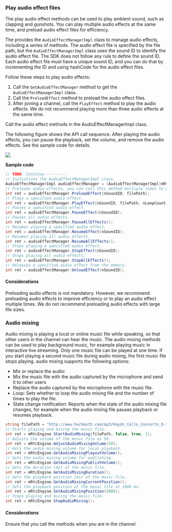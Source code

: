 
<PlatformWrapper platform="unity">

### Play audio effect files

The play audio effect methods can be used to play ambient sound, such as clapping and gunshots. You can play multiple audio effects at the same time, and preload audio effect files for efficiency.

The <Vg k="COMPANY"/> <Vpl k="CLIENT"/> <Vpd k="SDK" /> provides the `AudioEffectManagerImpl` class to manage audio effects, including a series of methods. The audio effect file is specified by the file path, but the `AudioEffectManagerImpl` class uses the sound ID to identify the audio effect file. The SDK does not follow any rule to define the sound ID. Each audio effect file must have a unique sound ID, and you can do that by incrementing the ID and using hashCode for the audio effect files.

Follow these steps to play audio effects:

1. Call the `GetAudioEffectManager` method to get the `AudioEffectManagerImpl` class.
2. Call the `PreloadEffect` method to preload the audio effect files.
3. After joining a channel, call the `PlayEffect` method to play the audio effects. We do not recommend playing more than three audio effects at the same time.

<div class="alert note">Call the audio effect methods in the AudioEffectManagerImpl class.</div>

The following figure shows the API call sequence. After playing the audio effects, you can pause the playback, set the volume, and remove the audio effects. See the sample code for details.

![](https://web-cdn.agora.io/docs-files/1582637580935)

**Sample code**

``` csharp
// TODO: Continue ---------
// Initializes the AudioEffectManagerImpl class.
AudioEffectManagerImpl audioEffectManager = (AudioEffectManagerImpl)mRtcEngine.GetAudioEffectManager();
// Preloads audio effects, you can call this method multiple times to preload multiple audio effects.
int ret = audioEffectManager.PreloadEffect(nSoundID, filePath);
// Plays a specified audio effect.
int ret = audioEffectManager.PlayEffect(nSoundID, filePath, nLoopCount, dPitch, dPan, nGain, true);
// Pauses a specified audio effect.
int ret = audioEffectManager.PauseEffect(nSoundID);
// Pauses all audio effects.
int ret = audioEffectManager.PauseAllEffects();
// Resumes playing a specified audio effect.
int ret = audioEffectManager.ResumeEffect(nSoundID);
// Resumes playing all audio effects.
int ret = audioEffectManager.ResumeAllEffects();
// Stops playing a specified audio effect.
int ret = audioEffectManager.StopEffect(nSoundID);
// Stops playing all audio effects.
int ret = audioEffectManager.StopAllEffects();
// Releases a specified audio effect from the memory.
int ret = audioEffectManager.UnloadEffect(nSoundID);
```

#### Considerations

Preloading audio effects is not mandatory. However, we recommend preloading audio effects to improve efficiency or to play an audio effect multiple times. We do not recommend preloading audio effects with large file sizes.

### Audio mixing

Audio mixing is playing a local or online music file while speaking, so that other users in the channel can hear the music. The audio mixing methods can be used to play background music, for example playing music in interactive live streaming. Only one music file can be played at one time. If you start playing a second music file during audio mixing, the first music file stops playing.
<Vg k="COMPANY"/> audio mixing supports the following options:

- Mix or replace the audio:
- Mix the music file with the audio captured by the microphone and send it to other users
- Replace the audio captured by the microphone with the music file.
- Loop: Sets whether to loop the audio mixing file and the number of times to play the file.
- State change notification: Reports when the state of the audio mixing file changes, for example when the audio mixing file pauses playback or resumes playback.

``` csharp
string filePath = "http://www.hochmuth.com/mp3/Haydn_Cello_Concerto_D-1.mp3";
// Starts playing and mixing the music file.
int ret = mRtcEngine.StartAudioMixing(filePath, false, true, 1);
// Adjusts the volume of the music file as 50.
int ret = mRtcEngine.AdjustAudioMixingVolume(50);
// Gets the audio mixing volume for local playback.
int ret = mRtcEngine.GetAudioMixingPlayoutVolume();
// Gets the audio mixing volume for publishing.
int ret = mRtcEngine.GetAudioMixingPublishVolume();
// Gets the duration (ms) of the music file.
int ret = mRtcEngine.GetAudioMixingDuration();
// Gets the playback position (ms) of the music file.
int ret = mRtcEngine.GetAudioMixingCurrentPosition();
// Sets the playback position of the music file at 3000 ms.
int ret = mRtcEngine.SetAudioMixingPosition(3000);
// Stops playing and mixing the music file.
int ret = mRtcEngine.StopAudioMixing();
```

#### Considerations

Ensure that you call the methods when you are in the channel.

</PlatformWrapper>